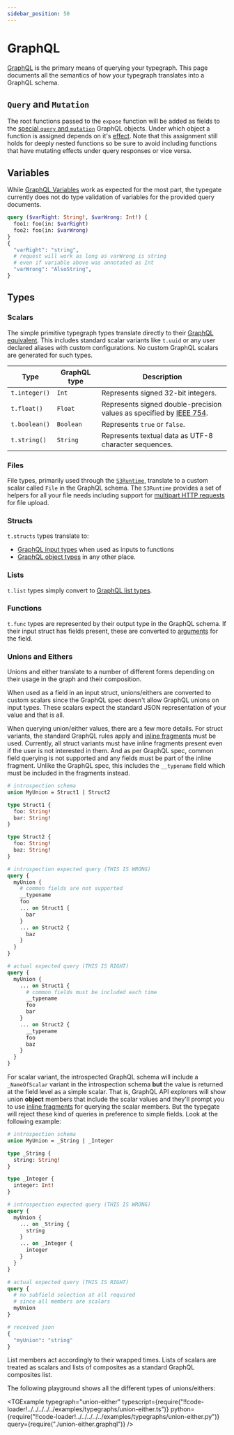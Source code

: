 ```yaml
---
sidebar_position: 50
---
```



# GraphQL

[GraphQL](https://graphql.org/) is the primary means of querying your typegraph. 
This page documents all the semantics of how your typegraph translates into a GraphQL schema.

## `Query` and `Mutation`

The root functions passed to the `expose` function will be added as fields to the [special `query` and `mutation`](https://graphql.org/learn/schema/#the-query-and-mutation-types) GraphQL objects.
Under which object a function is assigned depends on it's [effect](/docs/reference/types/functions).
Note that this assignment still holds for deeply nested functions so be sure to avoid including functions that have mutating effects under query responses or vice versa.

## Variables

While [GraphQL Variables](https://graphql.org/learn/queries/#variables) work as expected for the most part, the typegate currently does not do type validation of variables for the provided query documents.

```graphql
query ($varRight: String!, $varWrong: Int!) {
  foo1: foo(in: $varRight)
  foo2: foo(in: $varWrong)
}
{
  "varRight": "string",
  # request will work as long as varWrong is string
  # even if variable above was annotated as Int
  "varWrong": "AlsoString",
}
```

## Types

### Scalars

The simple primitive typegraph types translate directly to their [GraphQL equivalent](https://graphql.org/learn/schema/#scalar-types).
This includes standard scalar variants like `t.uuid` or any user declared aliases with custom configurations.
No custom GraphQL scalars are generated for such types.


| Type                       | GraphQL type | Description                                                                                                   |
| -------------------------- | ------------ | ------------------------------------------------------------------------------------------------------------- |
| `t.integer()` | `Int`        | Represents signed 32-bit integers.                                                                            |
| `t.float()`     | `Float`      | Represents signed double-precision values as specified by [IEEE 754](https://en.wikipedia.org/wiki/IEEE_754). |
| `t.boolean()` | `Boolean`    | Represents `true` or `false`.                                                                                 |
| `t.string()`   | `String`     | Represents textual data as UTF-8 character sequences.                                                         |

### Files

File types, primarily used through the [`S3Runtime`](/docs/reference/runtimes/s3), translate to a custom scalar called `File` in the GraphQL schema.
The `S3Runtime` provides a set of helpers for all your file needs including support for [multipart HTTP requests](/docs/guides/files-upload) for file upload.

### Structs

`t.structs` types translate to:
- [GraphQL input types](https://graphql.org/learn/schema/#input-types) when used as inputs to functions
- [GraphQL object types](https://graphql.org/learn/schema/#object-types-and-fields) in any other place.

### Lists

`t.list` types simply convert to [GraphQL list types](https://graphql.org/learn/schema/#lists-and-non-null).

### Functions

`t.func` types are represented by their output type in the GraphQL schema. 
If their input struct has fields present, these are converted to [arguments](https://graphql.org/learn/schema/#arguments) for the field.

### Unions and Eithers

Unions and either translate to a number of different forms depending on their usage in the graph and their composition.

When used as a field in an input struct, unions/eithers are converted to custom scalars since the GraphQL spec doesn't allow GraphQL unions on input types.
These scalars expect the standard JSON representation of your value and that is all.

When querying union/either values, there are a few more details.
For struct variants, the standard GraphQL rules apply and [inline fragments](https://graphql.org/learn/queries/#inline-fragments) must be used.
Currently, all struct variants must have inline fragments present even if the user is not interested in them.
And as per GraphQL spec, common field querying is not supported and any fields must be part of the inline fragment. 
Unlike the GraphQL spec, this includes the `__typename` field which must be included in the fragments instead.

```graphql
# introspection schema
union MyUnion = Struct1 | Struct2

type Struct1 {
  foo: String!
  bar: String!
}

type Struct2 {
  foo: String!
  baz: String!
}

# introspection expected query (THIS IS WRONG)
query {
  myUnion {
    # common fields are not supported
    __typename
    foo
    ... on Struct1 {
      bar
    }
    ... on Struct2 {
      baz
    }
  }
}

# actual expected query (THIS IS RIGHT)
query {
  myUnion {
    ... on Struct1 {
      # common fields must be included each time
      __typename
      foo
      bar
    }
    ... on Struct2 {
      __typename
      foo
      baz
    }
  }
}
```

For scalar variant, the introspected GraphQL schema will include a `_NameOfScalar` variant in the introspection schema **but** the value is returned at the field level as a simple scalar.
That is, GraphQL API explorers will show union __object__ members that include the scalar values and they'll prompt you to use [inline fragments](https://graphql.org/learn/queries/#inline-fragments) for querying the scalar members.
But the typegate will reject these kind of queries in preference to simple fields.
Look at the following example:

```graphql
# introspection schema
union MyUnion = _String | _Integer

type _String {
  string: String!
}

type _Integer {
  integer: Int!
}

# introspection expected query (THIS IS WRONG)
query {
  myUnion {
    ... on _String {
      string
    }
    ... on _Integer {
      integer
    }
  }
}

# actual expected query (THIS IS RIGHT)
query {
  # no subfield selection at all required
  # since all members are scalars
  myUnion
}

# received json
{
  "myUnion": "string"
}
```

List members act accordingly to their wrapped times. 
Lists of scalars are treated as scalars and lists of composites as a standard GraphQL composites list.

The following playground shows all the different types of unions/eithers:

<TGExample
  typegraph="union-either"
  typescript={require("!!code-loader!../../../../../examples/typegraphs/union-either.ts")}
  python={require("!!code-loader!../../../../../examples/typegraphs/union-either.py")}
  query={require("./union-either.graphql")}
/>
